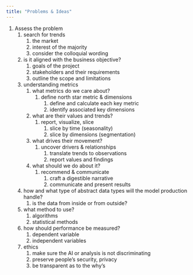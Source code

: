 ```yaml
---
title: "Problems & Ideas"
---
```


1. Assess the problem
    1. search for trends
        1. the market
        2. interest of the majority
        3. consider the colloquial wording 
    2. is it aligned with the business objective?
        1. goals of the project
        2. stakeholders and their requirements
        3. outline the scope and limitations
    3. understanding metrics
        1. what metrics do we care about?
            1. define north star metric & dimensions
                1. define and calculate each key metric
                2. identify associated key dimensions
        2. what are their values and trends?
            1. report, visualize, slice
                1. slice by time (seasonality)
                2. slice by dimensions (segmentation)
        3. what drives their movement?
            1. uncover drivers & relationships
                1. translate trends to observations
                2. report values and findings
        4. what should we do about it?
            1. recommend & communicate
                1. craft a digestible narrative
                2. communicate and present results
    4. how and what type of abstract data types will the model production handle?
        1. is the data from inside or from outside?
    5. what method to use?
        1. algorithms
        2. statistical methods
    6. how should performance be measured?
        1. dependent variable
        2. independent variables
    7. ethics
        1. make sure the AI or analysis is not discriminating
        2. preserve people’s security, privacy
        3. be transparent as to the why’s